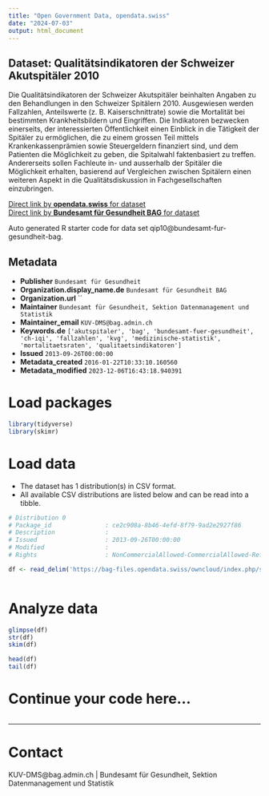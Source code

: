 ```yaml
---
title: "Open Government Data, opendata.swiss"
date: "2024-07-03"
output: html_document
---
```


## Dataset: Qualitätsindikatoren der Schweizer Akutspitäler 2010

Die Qualitätsindikatoren der Schweizer Akutspitäler beinhalten Angaben zu den Behandlungen in den Schweizer Spitälern 2010. Ausgewiesen werden Fallzahlen, Anteilswerte (z. B. Kaiserschnittrate) sowie die Mortalität bei bestimmten Krankheitsbildern und Eingriffen.
Die Indikatoren bezwecken einerseits, der interessierten Öffentlichkeit einen Einblick in die Tätigkeit der Spitäler zu ermöglichen, die zu einem grossen Teil mittels Krankenkassenprämien sowie Steuergeldern finanziert sind, und dem Patienten die Möglichkeit zu geben, die Spitalwahl faktenbasiert zu treffen. Andererseits sollen Fachleute in- und ausserhalb der Spitäler die Möglichkeit erhalten, basierend auf Vergleichen zwischen Spitälern einen weiteren Aspekt in die Qualitätsdiskussion in Fachgesellschaften einzubringen.

[Direct link by **opendata.swiss** for dataset](https://opendata.swiss/de/dataset/qualitatsindikatoren-der-schweizer-akutspitaler-2010)<br>
[Direct link by **Bundesamt für Gesundheit BAG** for dataset](http://www.bag.admin.ch/qiss)

Auto generated R starter code for data set qip10@bundesamt-fur-gesundheit-bag.

## Metadata

- **Publisher** `Bundesamt für Gesundheit`
- **Organization.display_name.de** `Bundesamt für Gesundheit BAG`
- **Organization.url** ``
- **Maintainer** `Bundesamt für Gesundheit, Sektion Datenmanagement und Statistik`
- **Maintainer_email** `KUV-DMS@bag.admin.ch`
- **Keywords.de** `['akutspitaler', 'bag', 'bundesamt-fuer-gesundheit', 'ch-iqi', 'fallzahlen', 'kvg', 'medizinische-statistik', 'mortalitaetsraten', 'qualitaetsindikatoren']`
- **Issued** `2013-09-26T00:00:00`
- **Metadata_created** `2016-01-22T10:33:10.160560`
- **Metadata_modified** `2023-12-06T16:43:18.940391`


# Load packages

```r

library(tidyverse)
library(skimr)

```

# Load data

-   The dataset has 1 distribution(s) in CSV format.
-   All available CSV distributions are listed below and can be read into a tibble.

```r

# Distribution 0
# Package_id               : ce2c908a-8b46-4efd-8f79-9ad2e2927f86
# Description              : 
# Issued                   : 2013-09-26T00:00:00
# Modified                 : 
# Rights                   : NonCommercialAllowed-CommercialAllowed-ReferenceRequired

df <- read_delim('https://bag-files.opendata.swiss/owncloud/index.php/s/6T6uXPvVhveqEPC')



```

# Analyze data

```r

glimpse(df)
str(df)
skim(df)

head(df)
tail(df)

```

# Continue your code here...

```r

```

------------------------------------------------------------------------

# Contact

KUV-DMS@bag.admin.ch | Bundesamt für Gesundheit, Sektion Datenmanagement und Statistik
